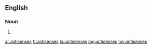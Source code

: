 ==English==

===Noun===
{{head|en|plural}}

# {{plural of|antisense|lang=en}}

[[ar:antisenses]]
[[fr:antisenses]]
[[ku:antisenses]]
[[mg:antisenses]]
[[my:antisenses]]